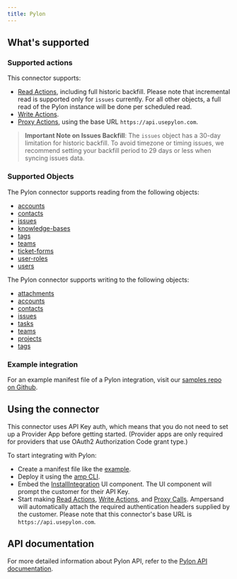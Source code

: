 ```yaml
---
title: Pylon
---
```


## What's supported

### Supported actions

This connector supports:
- [Read Actions](/read-actions), including full historic backfill. Please note that incremental read is supported only for `issues` currently. For all other objects, a full read of the Pylon instance will be done per scheduled read.
- [Write Actions](/write-actions).
- [Proxy Actions](/proxy-actions), using the base URL `https://api.usepylon.com`.

> **Important Note on Issues Backfill**: The `issues` object has a 30-day limitation for historic backfill. To avoid timezone or timing issues, we recommend setting your backfill period to 29 days or less when syncing issues data.

### Supported Objects

The Pylon connector supports reading from the following objects:

- [accounts](https://docs.usepylon.com/pylon-docs/developer/api/api-reference/accounts#get-accounts)
- [contacts](https://docs.usepylon.com/pylon-docs/developer/api/api-reference/contacts#get-contacts)
- [issues](https://docs.usepylon.com/pylon-docs/developer/api/api-reference/issues#get-issues)
- [knowledge-bases](https://docs.usepylon.com/pylon-docs/developer/api/api-reference/knowledge-base#get-knowledge-bases)
- [tags](https://docs.usepylon.com/pylon-docs/developer/api/api-reference/tags#get-tags)
- [teams](https://docs.usepylon.com/pylon-docs/developer/api/api-reference/teams#get-teams)
- [ticket-forms](https://docs.usepylon.com/pylon-docs/developer/api/api-reference/ticket-forms#get-ticket-forms)
- [user-roles](https://docs.usepylon.com/pylon-docs/developer/api/api-reference/user-roles)
- [users](https://docs.usepylon.com/pylon-docs/developer/api/api-reference/users#get-users)


The Pylon connector supports writing to the following objects:

- [attachments](https://docs.usepylon.com/pylon-docs/developer/api/api-reference/attachments)
- [accounts](https://docs.usepylon.com/pylon-docs/developer/api/api-reference/accounts#post-accounts)
- [contacts](https://docs.usepylon.com/pylon-docs/developer/api/api-reference/contacts#post-contacts)
- [issues](https://docs.usepylon.com/pylon-docs/developer/api/api-reference/issues#post-issues)
- [tasks](https://docs.usepylon.com/pylon-docs/developer/api/api-reference/tasks-and-projects#post-tasks)
- [teams](https://docs.usepylon.com/pylon-docs/developer/api/api-reference/teams#post-teams)
- [projects](https://docs.usepylon.com/pylon-docs/developer/api/api-reference/projects#post-projects)
- [tags](https://docs.usepylon.com/pylon-docs/developer/api/api-reference/tags#post-tags)

### Example integration

For an example manifest file of a Pylon integration, visit our [samples repo on Github](https://github.com/amp-labs/samples/blob/main/pylon/amp.yaml).

## Using the connector

This connector uses API Key auth, which means that you do not need to set up a Provider App before getting started. (Provider apps are only required for providers that use OAuth2 Authorization Code grant type.)

To start integrating with Pylon:
- Create a manifest file like the [example](https://github.com/amp-labs/samples/blob/main/pylon/amp.yaml).
- Deploy it using the [amp CLI](/cli/overview).
- Embed the [InstallIntegration](/embeddable-ui-components#install-integration) UI component. The UI component will prompt the customer for their API Key.
- Start making [Read Actions](/read-actions), [Write Actions](/write-actions), and [Proxy Calls](/proxy-actions). Ampersand will automatically attach the required authentication headers supplied by the customer. Please note that this connector's base URL is `https://api.usepylon.com`.

## API documentation

For more detailed information about Pylon API, refer to the [Pylon API documentation](https://docs.usepylon.com/pylon-docs/developer/api).
